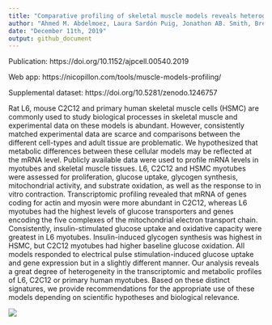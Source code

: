 ```yaml
---
title: "Comparative profiling of skeletal muscle models reveals heterogeneity of transcriptome and metabolism"
author: "Ahmed M. Abdelmoez, Laura Sardón Puig, Jonathon AB. Smith, Brendan M. Gabriel, Mladen Savikj, Lucile Dollet, Alexander V. Chibalin, Anna Krook, Juleen R. Zierath and Nicolas J. Pillon."
date: "December 11th, 2019"
output: github_document
---
```

Publication: https://doi.org/10.1152/ajpcell.00540.2019

Web app: https://nicopillon.com/tools/muscle-models-profiling/

Supplemental dataset: https://doi.org/10.5281/zenodo.1246757

Rat L6, mouse C2C12 and primary human skeletal muscle cells (HSMC) are commonly used to study biological processes in skeletal muscle and experimental data on these models is abundant. However, consistently matched experimental data are scarce and comparisons between the different cell-types and adult tissue are problematic. We hypothesized that metabolic differences between these cellular models may be reflected at the mRNA level. Publicly available data were used to profile mRNA levels in myotubes and skeletal muscle tissues. L6, C2C12 and HSMC myotubes were assessed for proliferation, glucose uptake, glycogen synthesis, mitochondrial activity, and substrate oxidation, as well as the response to in vitro contraction. Transcriptomic profiling revealed that mRNA of genes coding for actin and myosin were more abundant in C2C12, whereas L6 myotubes had the highest levels of glucose transporters and genes encoding the five complexes of the mitochondrial electron transport chain. Consistently, insulin-stimulated glucose uptake and oxidative capacity were greatest in L6 myotubes. Insulin-induced glycogen synthesis was highest in HSMC, but C2C12 myotubes had higher baseline glucose oxidation. All models responded to electrical pulse stimulation-induced glucose uptake and gene expression but in a slightly different manner. Our analysis reveals a great degree of heterogeneity in the transcriptomic and metabolic profiles of L6, C2C12 or primary human myotubes. Based on these distinct signatures, we provide recommendations for the appropriate use of these models depending on scientific hypotheses and biological relevance.

![](GraphicalAbstract.jpg)